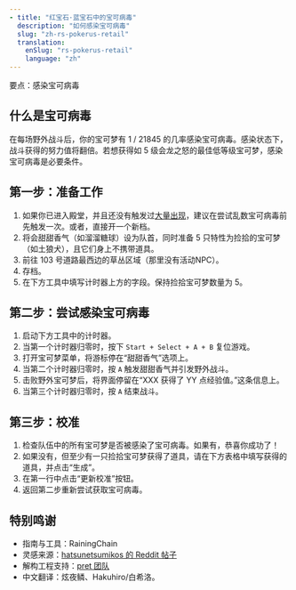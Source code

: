 ```yaml
---
- title: "红宝石·蓝宝石中的宝可病毒"
  description: "如何感染宝可病毒"
  slug: "zh-rs-pokerus-retail"
  translation:
    enSlug: "rs-pokerus-retail"
    language: "zh"
---
```


<Gist>要点：感染宝可病毒</Gist>

## 什么是宝可病毒

在每场野外战斗后，你的宝可梦有 1 / 21845 的几率感染宝可病毒。感染状态下，战斗获得的努力值将翻倍。若想获得如 5 级会龙之怒的最佳低等级宝可梦，感染宝可病毒是必要条件。

## 第一步：准备工作

1. 如果你已进入殿堂，并且还没有触发过[大量出现](https://bulbapedia.bulbagarden.net/wiki/Mass_outbreak#Generation_III)，建议在尝试乱数宝可病毒前先触发一次。或者，直接开一个新档。
2. 将会甜甜香气（如溜溜糖球）设为队首，同时准备 5 只特性为捡拾的宝可梦（如土狼犬），且它们身上不携带道具。
3. 前往 103 号道路最西边的草丛区域（那里没有活动NPC）。
4. 存档。
5. 在下方工具中填写计时器上方的字段。保持捡拾宝可梦数量为 5。

## 第二步：尝试感染宝可病毒

1. 启动下方工具中的计时器。
2. 当第一个计时器归零时，按下 `Start + Select + A + B` 复位游戏。
3. 打开宝可梦菜单，将游标停在“甜甜香气”选项上。
4. 当第二个计时器归零时，按 `A` 触发甜甜香气并引发野外战斗。
5. 击败野外宝可梦后，将界面停留在“XXX 获得了 YY 点经验值。”这条信息上。
6. 当第三个计时器归零时，按 `A` 结束战斗。

## 第三步：校准

1. 检查队伍中的所有宝可梦是否被感染了宝可病毒。如果有，恭喜你成功了！
2. 如果没有，但至少有一只捡拾宝可梦获得了道具，请在下方表格中填写获得的道具，并点击“生成”。
3. 在第一行中点击“更新校准”按钮。
4. 返回第二步重新尝试获取宝可病毒。

<Gen3Pokerus />

## 特别鸣谢

- 指南与工具：RainingChain
- 灵感来源：[hatsunetsumikos 的 Reddit 帖子](https://www.reddit.com/r/pokemonrng/comments/xgx146/gen3_pokerus_rng_guide_for_retail/)
- 解构工程支持：[pret 团队](https://github.com/pret)
- 中文翻译：炫夜鳞、Hakuhiro/白希洛。
